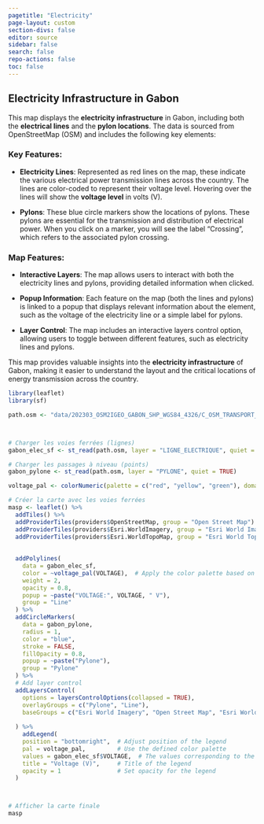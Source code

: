 ```yaml
---
pagetitle: "Electricity"
page-layout: custom
section-divs: false
editor: source
sidebar: false
search: false
repo-actions: false
toc: false
---
```


## Electricity Infrastructure in Gabon

This map displays the **electricity infrastructure** in Gabon, including both the **electrical lines** and the **pylon locations**. The data is sourced from OpenStreetMap (OSM) and includes the following key elements:

### Key Features:

-   **Electricity Lines**: Represented as red lines on the map, these indicate the various electrical power transmission lines across the country. The lines are color-coded to represent their voltage level. Hovering over the lines will show the **voltage level** in volts (V).

-   **Pylons**: These blue circle markers show the locations of pylons. These pylons are essential for the transmission and distribution of electrical power. When you click on a marker, you will see the label "Crossing", which refers to the associated pylon crossing.

### Map Features:

-   **Interactive Layers**: The map allows users to interact with both the electricity lines and pylons, providing detailed information when clicked.

-   **Popup Information**: Each feature on the map (both the lines and pylons) is linked to a popup that displays relevant information about the element, such as the voltage of the electricity line or a simple label for pylons.

-   **Layer Control**: The map includes an interactive layers control option, allowing users to toggle between different features, such as electricity lines and pylons.

This map provides valuable insights into the **electricity infrastructure** of Gabon, making it easier to understand the layout and the critical locations of energy transmission across the country.

```r
library(leaflet)
library(sf)

path.osm <- "data/202303_OSM2IGEO_GABON_SHP_WGS84_4326/C_OSM_TRANSPORT_ENERGIE/"



# Charger les voies ferrées (lignes)
gabon_elec_sf <- st_read(path.osm, layer = "LIGNE_ELECTRIQUE", quiet = TRUE)

# Charger les passages à niveau (points)
gabon_pylone <- st_read(path.osm, layer = "PYLONE", quiet = TRUE)

voltage_pal <- colorNumeric(palette = c("red", "yellow", "green"), domain = gabon_elec_sf$VOLTAGE)

# Créer la carte avec les voies ferrées
masp <- leaflet() %>%
  addTiles() %>%
  addProviderTiles(providers$OpenStreetMap, group = "Open Street Map") %>% 
  addProviderTiles(providers$Esri.WorldImagery, group = "Esri World Imagery") %>% 
  addProviderTiles(providers$Esri.WorldTopoMap, group = "Esri World Topography") %>% 
  
  
  addPolylines(
    data = gabon_elec_sf,
    color = ~voltage_pal(VOLTAGE),  # Apply the color palette based on VOLTAGE
    weight = 2,
    opacity = 0.8,
    popup = ~paste("VOLTAGE:", VOLTAGE, " V"),
    group = "Line"
  ) %>%
  addCircleMarkers(
    data = gabon_pylone,
    radius = 1,
    color = "blue",
    stroke = FALSE,
    fillOpacity = 0.8,
    popup = ~paste("Pylone"),
    group = "Pylone"
  ) %>%
  # Add layer control
  addLayersControl(
    options = layersControlOptions(collapsed = TRUE),
    overlayGroups = c("Pylone", "Line"),
    baseGroups = c("Esri World Imagery", "Open Street Map", "Esri World Topography"), # Tile providers
    
  ) %>%
    addLegend(
    position = "bottomright",  # Adjust position of the legend
    pal = voltage_pal,         # Use the defined color palette
    values = gabon_elec_sf$VOLTAGE,  # The values corresponding to the palette
    title = "Voltage (V)",     # Title of the legend
    opacity = 1                # Set opacity for the legend
  )



# Afficher la carte finale
masp

```

```r

```
